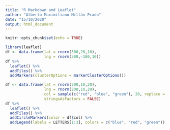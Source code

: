 ```yaml
---
title: "R Markdown and Leaflet"
author: "Alberto Maximiliano Millán Prado"
date: "15/10/2020"
output: html_document
---
```


```r
knitr::opts_chunk$set(echo = TRUE)
```

```r
library(leaflet)
df <- data.frame(lat = rnorm(500,20,10),
                 lng = rnorm(500,-100,10))
df %>% 
  leaflet() %>%
  addTiles() %>%
  addMarkers(clusterOptions = markerClusterOptions())
```



```r
df <- data.frame(lat = rnorm(200,10,20),
                 lng = rnorm(200,10,20),
                 col = sample(c("red", "blue", "green"), 20, replace = TRUE),
                 stringsAsFactors = FALSE)
df %>%
  leaflet() %>%
  addTiles() %>%
  addCircleMarkers(color = df$col) %>%
  addLegend(labels = LETTERS[1:3], colors = c("blue", "red", "green"))
```